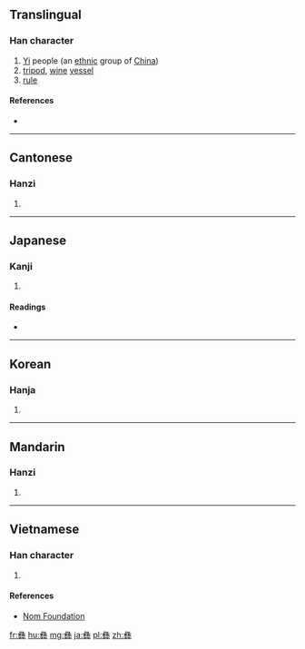 {{also|彛|彞}}
==Translingual==
{{Han etyl}}

===Han character===
{{Han char|rn=58|rad=彐|as=15|sn=18|four=2744<sub>9</sub>|canj=女一火火廿 (VMFFT)|ids=⿳彑⿰米糸廾}}

# [[Yi]] people (an [[ethnic]] group of [[China]])
# [[tripod]], [[wine]] [[vessel]]
# [[rule]]

====References====
* {{Han ref|kx=0362.260|dkj=09950|hdz=20962.180|uh=5F5D|ud=24413|bh=C255|bd=49749}}

----

==Cantonese==

===Hanzi===
{{yue-hanzi|jyut=[[ji4]]|y=yi4}}

# {{defn|lang=yue|sort=彐15}}

----

==Japanese==

===Kanji===
{{ja-kanji|grade=|rs=彐15}}

# {{defn|lang=ja|sort=彐15}}

====Readings====
* {{ja-readings|on=[[い]] (i)|kun=[[つね]] (tsune)}}

----

==Korean==

===Hanja===
{{ko-hanja|hangeul=이|eumhun=|rv=i|mr=i|y=i}}

# {{defn|lang=ko|sort=彐15}}

----

==Mandarin==

===Hanzi===
{{cmn-hanzi|tra=彞|pin=[[yí]] ([[yi2]])|wg=i<sup>2</sup>}}

# {{defn|lang=cmn|sort=彐15}}

----

==Vietnamese==

===Han character===
{{vi-readings|rs=彐15| hanviet = di}}

# {{defn|lang=vi|sort=彐15}}

====References====
*[http://nomfoundation.org/common/nom_details.php?codepoint=5f5d Nom Foundation]

[[fr:彝]]
[[hu:彝]]
[[mg:彝]]
[[ja:彝]]
[[pl:彝]]
[[zh:彝]]